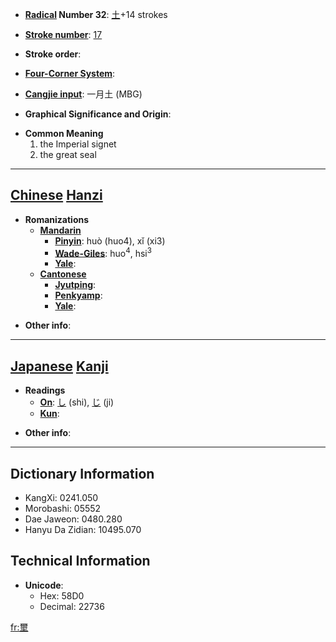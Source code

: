 * '''[[Wiktionary:Chinese radical index| Radical]] Number 32''': [[Wiktionary:Chinese radical index 土|土]]+14 strokes

* '''[[Wiktionary:Chinese total strokes index|Stroke number]]''': [[Wiktionary:Chinese total strokes index 17|17]]

* '''Stroke order''': 

* '''[[Wiktionary:Chinese four corner index|Four-Corner System]]''': 

* '''[[Wiktionary:Chinese Cangjie index|Cangjie input]]''': 一月土 (MBG)

* '''Graphical Significance and Origin''': 

* '''Common Meaning'''
*#the Imperial signet
*# the great seal


----

== [[Chinese]] [[Hanzi]] ==

* '''Romanizations'''
** '''[[Mandarin]]'''
*** '''[[Pinyin]]''': huò (huo4), xǐ (xi3)
*** '''[[Wade-Giles]]''': huo<sup>4</sup>, hsi<sup>3</sup>
*** '''[[Yale]]''': 
** '''[[Cantonese]]'''
*** '''[[Jyutping]]''':
*** '''[[Penkyamp]]''': 
*** '''[[Yale]]''': 

* '''Other info''': 

----

== [[Japanese]] [[Kanji]] ==

* '''Readings'''
** '''[[On]]''': [[し]] (shi), [[じ]] (ji)
** '''[[Kun]]''': 

* '''Other info''':  

----

== Dictionary Information ==

* KangXi: 0241.050
* Morobashi: 05552
* Dae Jaweon: 0480.280
* Hanyu Da Zidian: 10495.070

== Technical Information ==

* '''Unicode''':
** Hex: 58D0
** Decimal: 22736

[[fr:壐]]